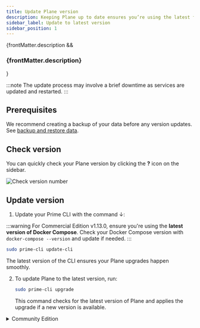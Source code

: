 ```yaml
---
title: Update Plane version
description: Keeping Plane up to date ensures you’re using the latest features, improvements, and security fixes. Here’s how to upgrade your Plane installation with a single command.
sidebar_label: Update to latest version
sidebar_position: 1
---
```


{frontMatter.description && <h3 className="description">{frontMatter.description}</h3>}

:::note
The update process may involve a brief downtime as services are updated and restarted.
:::

## Prerequisites

We recommend creating a backup of your data before any version updates. See [backup and restore data](/self-hosting/manage/backup-restore).

## Check version

You can quickly check your Plane version by clicking the **?** icon on the sidebar.

![Check version number](https://media.docs.plane.so/product/check-version.webp#center)

## Update version

1. Update your Prime CLI with the command ↓:

:::warning
For Commercial Edition v1.13.0, ensure you're using the **latest version of
Docker Compose**. Check your Docker Compose version with `docker-compose
--version` and update if needed.
:::

```bash
sudo prime-cli update-cli
```

The latest version of the CLI ensures your Plane upgrades happen smoothly.

2. To update Plane to the latest version, run:
   ```bash
   sudo prime-cli upgrade
   ```
   This command checks for the latest version of Plane and applies the upgrade if a new version is available.

<details>
   <summary>Community Edition</summary>

:::warning
This guide covers how to upgrade from version 0.14.0 and above. If you’re running version 0.13.2 or below, first follow the guide to [upgrade to version v0.14.0](/self-hosting/manage/update/from-0.13.2-0.14.0) before continuing with these steps.
:::

## Prerequisites

{/* Before starting, make a backup of your Plane instance. For detailed steps, see the [Backup data](/self-hosting/manage/backup-restore#community-edition) section. This is strongly recommended to ensure you have a safe restore point. */}
Before starting, make a backup of your Plane instance. For detailed steps, see the [Backup data](/self-hosting/manage/backup-restore) section. This is strongly recommended to ensure you have a safe restore point.

## Download and update community edition

1.  Download the latest stable release with ↓:

    ```bash
    curl -fsSL -o setup.sh https://github.com/makeplane/plane/releases/latest/download/setup.sh
    ```

2.  Execute the setup script with ↓:

    ```bash
    ./setup.sh
    ```

    This will bring up a menu with several options. Select option `5` to upgrade:

    ```bash
    Select a Action you want to perform:
       1) Install (x86_64)
       2) Start
       3) Stop
       4) Restart
       5) Upgrade
       6) View Logs
       7) Backup Data
       8) Exit

    Action [2]: 5
    ```

    Choosing this option stops all services and downloads the latest `docker-compose.yaml` and `variables-upgrade.env` files. The `plane.env` file won’t be overwritten, so your existing environment settings are safe.

    You’ll see a message indicating the services have been stopped.
    ![Stopped Docker services](/images/docker-compose/stopped-docker.png)

3.  After the update completes, select `6` to exit the prompt.

4.  After the upgrade, open `variables-upgrade.env` and compare it with your `plane.env` file. Copy any new variables from `variables-upgrade.env` to your `plane.env` file and set the correct values. This step is essential to ensure that all configuration changes are in place for the latest version.

5.  Once your `plane.env` file is updated, start your Plane instance again by selecting option `2`.

</details>
